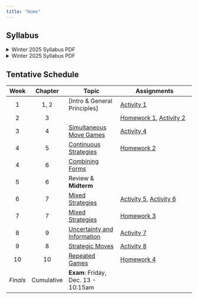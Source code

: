 ```yaml
---
title: "Home"
---
```


## Syllabus

```{=html}
<details>
  <summary>Winter 2025 Syllabus PDF</summary>
  <a class="btn btn-primary btn-lg cv-download" href="Documents/Syllabus/Syllabus.pdf" target="_blank">
    <i class="fa-solid fa-file-arrow-down"></i>&ensp;Download
  </a>
  <div class="embed-container">
    <iframe src="Documents/Syllabus/Syllabus.pdf" style="border: 0.5px" height="1000" width="800"></iframe>
  </div>
</details>
```

```{=html}
<details>
  <summary>Winter 2025 Syllabus PDF</summary>
  <a class="btn btn-primary btn-lg cv-download" href="Documents/Syllabus/Syllabus.pdf" target="_blank">
    <i class="fa-solid fa-file-arrow-down"></i>&ensp;Download
  </a>
  <div class="embed-container">
    <iframe src="Documents/Syllabus/Syllabus.pdf" style="border: 0.5px" height="1000" width="800"></iframe>
  </div>
</details>
```

## Tentative Schedule

| **Week** | **Chapter** | **Topic**                                                        | Assignments                                                                                                      |
|:--------:+:-----------:+------------------------------------------------------------------+------------------------------------------------------------------------------------------------------------------|
|     1    |     1, 2    | [Intro & General Principles]    | [Activity 1](activities/01GuessTwoThirds/GuessTwoThirds.qmd)                                                     |
|     2    |      3      |                 | [Homework 1](Homework/assignment1/main.pdf), [Activity 2](activities/02SurvivorFlags/SurvivorFlags.qmd)          |
|     3    |      4      | [Simultaneous Move Games](Slides/#simultaneous-games)            | [Activity 4](activities/04BlottoElection/BlottoElection.qmd)                                                     |
|     4    |      5      | [Continuous Strategies](Slides/#simultaneous-games)              | [Homework 2](Homework/assignment2/main.pdf)                                                                      |
|     4    |      6      | [Combining Forms](Slides/#combining-simultaneous-and-sequential) |                                                                                                                  |
|     5    |      6      | Review & **Midterm**                                             |                                                                                                                  |
|     6    |      7      | [Mixed Strategies](Slides/#mixed-strategies)                     | [Activity 5](activities/05CournotComp/cournotcomp.qmd), [Activity 6](activities/06PenaltyKicks/penaltykicks.qmd) |
|     7    |      7      | [Mixed Strategies](Slides/#mixed-strategies)                     | [Homework 3](Homework/assignment3/main.pdf)                                                                      |
|     8    |      9      | [Uncertainty and Information](Slides/#asymmetric-info)           | [Activity 7](activities/07Brinksmanship/brinksmanship.qmd)                                                                   |
|     9    |      8      | [Strategic Moves](Slides/#strategic-moves)                       | [Activity 8](activities/Brinksmanship/main.qmd)                                                                  |
|    10    |      10     | [Repeated Games](Slides/#repeated-games)                         | [Homework 4](Homework/assignment4/main.pdf)                                                                      |
| *Finals* |  Cumulative | **Exam**: Friday, Dec. 13 - 10:15am                              |                                                                                                                  |
